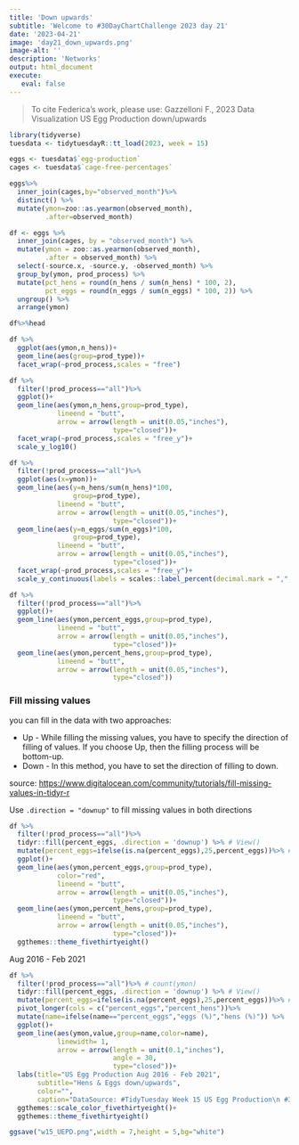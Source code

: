 ```yaml
---
title: 'Down upwards'
subtitle: 'Welcome to #30DayChartChallenge 2023 day 21'
date: '2023-04-21'
image: 'day21_down_upwards.png'
image-alt: ''
description: 'Networks'
output: html_document
execute: 
   eval: false
---
```




> To cite Federica's work, please use: Gazzelloni F., 2023 Data Visualization US Egg Production down/upwards

```r
library(tidyverse)
tuesdata <- tidytuesdayR::tt_load(2023, week = 15)
```

```r
eggs <- tuesdata$`egg-production`
cages <- tuesdata$`cage-free-percentages`
```

```r
eggs%>%
  inner_join(cages,by="observed_month")%>%
  distinct() %>%
  mutate(ymon=zoo::as.yearmon(observed_month),
         .after=observed_month)
```


```r
df <- eggs %>%
  inner_join(cages, by = "observed_month") %>%
  mutate(ymon = zoo::as.yearmon(observed_month),
         .after = observed_month) %>%
  select(-source.x, -source.y, -observed_month) %>%
  group_by(ymon, prod_process) %>%
  mutate(pct_hens = round(n_hens / sum(n_hens) * 100, 2),
         pct_eggs = round(n_eggs / sum(n_eggs) * 100, 2)) %>%
  ungroup() %>%
  arrange(ymon)

df%>%head
```

```r
df %>%
  ggplot(aes(ymon,n_hens))+
  geom_line(aes(group=prod_type))+
  facet_wrap(~prod_process,scales = "free")
```

```r
df %>%
  filter(!prod_process=="all")%>%
  ggplot()+
  geom_line(aes(ymon,n_hens,group=prod_type),
            lineend = "butt",
            arrow = arrow(length = unit(0.05,"inches"),
                          type="closed"))+  
  facet_wrap(~prod_process,scales = "free_y")+
  scale_y_log10()
```


```r
df %>%
  filter(!prod_process=="all")%>%
  ggplot(aes(x=ymon))+
  geom_line(aes(y=n_hens/sum(n_hens)*100,
                group=prod_type),
            lineend = "butt",
            arrow = arrow(length = unit(0.05,"inches"),
                          type="closed"))+
  geom_line(aes(y=n_eggs/sum(n_eggs)*100,
                group=prod_type),
            lineend = "butt",
            arrow = arrow(length = unit(0.05,"inches"),
                          type="closed"))+
  facet_wrap(~prod_process,scales = "free_y")+
  scale_y_continuous(labels = scales::label_percent(decimal.mark = ",",suffix = " %"))
```





```r

df %>%
  filter(!prod_process=="all")%>%
  ggplot()+
  geom_line(aes(ymon,percent_eggs,group=prod_type),
            lineend = "butt",
            arrow = arrow(length = unit(0.05,"inches"),
                          type="closed"))+  
  geom_line(aes(ymon,percent_hens,group=prod_type),
            lineend = "butt",
            arrow = arrow(length = unit(0.05,"inches"),
                          type="closed"))
```



### Fill missing values

you can fill in the data with two approaches:

- Up - While filling the missing values, you have to specify the direction of filling of values. If you choose Up, then the filling process will be bottom-up.
- Down - In this method, you have to set the direction of filling to down.

source: [https://www.digitalocean.com/community/tutorials/fill-missing-values-in-tidyr-r](https://www.digitalocean.com/community/tutorials/fill-missing-values-in-tidyr-r)


Use `.direction = "downup"` to fill missing values in both directions


```r
df %>%
  filter(!prod_process=="all")%>%
  tidyr::fill(percent_eggs, .direction = 'downup') %>% # View()
  mutate(percent_eggs=ifelse(is.na(percent_eggs),25,percent_eggs))%>% #View
  ggplot()+
  geom_line(aes(ymon,percent_eggs,group=prod_type),
            color="red",
            lineend = "butt",
            arrow = arrow(length = unit(0.05,"inches"),
                          type="closed"))+  
  geom_line(aes(ymon,percent_hens,group=prod_type),
            lineend = "butt",
            arrow = arrow(length = unit(0.05,"inches"),
                          type="closed"))+
  ggthemes::theme_fivethirtyeight()
```
Aug 2016 - Feb 2021
```r
df %>%
  filter(!prod_process=="all")%>% # count(ymon)
  tidyr::fill(percent_eggs, .direction = 'downup') %>% # View()
  mutate(percent_eggs=ifelse(is.na(percent_eggs),25,percent_eggs))%>% #View
  pivot_longer(cols = c("percent_eggs","percent_hens"))%>%
  mutate(name=ifelse(name=="percent_eggs","eggs (%)","hens (%)")) %>%
  ggplot()+
  geom_line(aes(ymon,value,group=name,color=name),
            linewidth= 1,
            arrow = arrow(length = unit(0.1,"inches"),
                          angle = 30,
                          type="closed"))+ 
  labs(title="US Egg Production Aug 2016 - Feb 2021",
       subtitle="Hens & Eggs down/upwards",
       color="",
       caption="DataSource: #TidyTuesday Week 15 US Egg Production\n #30DayChartChallenge Day 21 down/upwards | DataViz: Federica Gazzelloni")+
  ggthemes::scale_color_fivethirtyeight()+
  ggthemes::theme_fivethirtyeight()
```

```r
ggsave("w15_UEPD.png",width = 7,height = 5,bg="white")
```

